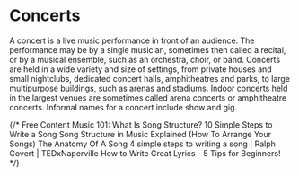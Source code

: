 # Concerts

A concert is a live music performance in front of an audience. The performance may be by a single musician, sometimes then called a recital, or by a musical ensemble, such as an orchestra, choir, or band. Concerts are held in a wide variety and size of settings, from private houses and small nightclubs, dedicated concert halls, amphitheatres and parks, to large multipurpose buildings, such as arenas and stadiums. Indoor concerts held in the largest venues are sometimes called arena concerts or amphitheatre concerts. Informal names for a concert include show and gig.

{/* <ResourceGroupTitle>Free Content</ResourceGroupTitle>
<BadgeLink colorScheme='yellow' badgeText='Read' href='https://www.masterclass.com/articles/music-101-what-is-song-structure#common-song-structures-with-examples'>Music 101: What Is Song Structure?</BadgeLink>
<BadgeLink colorScheme='yellow' badgeText='Read' href='https://www.songwriting.net/blog/10-simple-steps-to-write-a-song'>10 Simple Steps to Write a Song</BadgeLink>
<BadgeLink badgeText='Watch' href='https://www.youtube.com/watch?v=CbmWdKOmEBc'>Song Structure in Music Explained (How To Arrange Your Songs)</BadgeLink>
<BadgeLink badgeText='Watch' href='https://www.youtube.com/watch?v=UxyrXqBQEpE'>The Anatomy Of A Song</BadgeLink>
<BadgeLink badgeText='Watch' href='https://www.youtube.com/watch?v=u0K_xcSqhxQ'>4 simple steps to writing a song | Ralph Covert | TEDxNaperville</BadgeLink>
<BadgeLink badgeText='Watch' href='https://www.youtube.com/watch?v=eXv4KVduKjw'>How to Write Great Lyrics - 5 Tips for Beginners!</BadgeLink> */}
